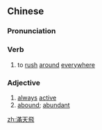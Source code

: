 {{also|满天飞}}
==Chinese==
{{zh-forms|s=满天飞|type=21}}

===Pronunciation===
{{zh-pron
|m=mǎntiānfēi
|mn=móa-thiⁿ-poe/móa-thiⁿ-pe
|cat=v
}}

===Verb===
{{zh-verb}}

# to [[rush]] [[around]] [[everywhere]]

===Adjective===
{{zh-adj}}

# [[always]] [[active]]
# [[abound]]; [[abundant]]

[[zh:滿天飛]]